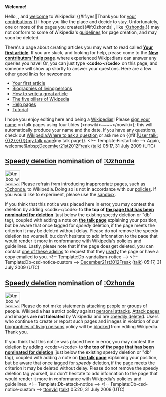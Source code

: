 <article id="23809229" title=User talk:Justin Kath>
	<talkpage id="23809229" title="User talk:Justin Kath">

'''Welcome!'''

Hello, {{BASEPAGENAME}}, and [[Wikipedia:Welcome, newcomers|welcome]] to Wikipedia! {{#if:yes||Thank you for [[Special:Contributions/{{PAGENAME}}|your contributions]].}} I hope you like the place and decide to stay. Unfortunately, one or more of the pages you created{{#if:Ozhonda| , like [[:Ozhonda]],}} may not conform to some of Wikipedia's [[Wikipedia:List of policies|guidelines]] for page creation, and may soon be deleted. 

There's a page about creating articles you may want to read called '''[[Wikipedia:Your first article|Your first article]]'''. If you are stuck, and looking for help, please come to the '''[[Wikipedia:New contributors' help page|New contributors' help page]]''', where experienced Wikipedians can answer any queries you have! Or, you can just type '''&lt;code&gt;{{tl|helpme}}&lt;/code&gt;''' on this page, and someone will show up shortly to answer your questions. Here are a few other good links for newcomers:
*[[Wikipedia:Your first article|Your first article]]
*[[Wikipedia:BLP|Biographies of living persons]]
*[[Wikipedia:How to write a great article|How to write a great article]]
*[[Wikipedia:Five pillars|The five pillars of Wikipedia]]
*[[Help:Contents|Help pages]]
*[[Wikipedia:Tutorial|Tutorial]]
I hope you enjoy editing here and being a [[Wikipedia:Wikipedians|Wikipedian]]! Please [[Wikipedia:Sign your posts on talk pages|sign your name]] on talk pages using four tildes (&lt;nowiki&gt;~~~~&lt;/nowiki&gt;); this will automatically produce your name and the date. If you have any questions, check out [[Wikipedia:Where to ask a question]] or ask me on {{#if:|[[User talk:{{{2}}}{{!}}my talk page]]|my talk page}}. &lt;!-- Template:Firstarticle --&gt; Again, welcome!&amp;nbsp;[[User:December21st2012Freak|December21st2012Freak]] ([[User talk:December21st2012Freak|talk]]) 05:17, 31 July 2009 (UTC)
==[[Wikipedia:Criteria for speedy deletion|Speedy deletion]] nomination of [[:Ozhonda]]==
[[Image:Ambox warning_pn.svg|48px|left]] Please refrain from introducing inappropriate pages, such as [[:Ozhonda]], to Wikipedia. Doing so is not in accordance with our [[Wikipedia:List of policies|policies]]. If you would like to experiment, please use the [[Wikipedia:Sandbox|sandbox]]. 

If you think that this notice was placed here in error, you may contest the deletion by adding &lt;code&gt;{{tl|hangon}}&lt;/code&gt; to '''the top of [[:Ozhonda|the page that has been nominated for deletion]]''' (just below the existing speedy deletion or &quot;db&quot; tag), coupled with adding a note on '''[[Talk:Ozhonda|the talk page]]''' explaining your position, but be aware that once tagged for ''speedy'' deletion, if the page meets the criterion it may be deleted without delay. Please do not remove the speedy deletion tag yourself, but don't hesitate to add information to the page that would render it more in conformance with Wikipedia's policies and guidelines. Lastly, please note that if the page does get deleted, you can contact [[:Category:Wikipedia administrators who will provide copies of deleted articles|one of these admins]] to request that they  [[Wikipedia:Userfication#Userfication_of_deleted_content|userfy]] the page or have a copy emailed to you. &lt;!-- Template:Db-vandalism-notice --&gt; &lt;!-- Template:Db-csd-notice-custom --&gt; [[User:December21st2012Freak|December21st2012Freak]] ([[User talk:December21st2012Freak|talk]]) 05:17, 31 July 2009 (UTC)

==[[Wikipedia:Criteria for speedy deletion|Speedy deletion]] nomination of [[:Ozhonda]]==
[[Image:Ambox warning_pn.svg|48px|left]] Please do not make statements attacking people or groups of people.  Wikipedia has a strict policy against [[Wikipedia:No personal attacks|personal attacks]]. [[Wikipedia:Attack_page|Attack pages]] and images '''are not tolerated''' by Wikipedia and are [[Wikipedia:Criteria for speedy deletion|speedily deleted]]. Users who continue to create or repost such pages and images in violation of our [[Wikipedia:Biographies of living persons|biographies of living persons]] policy will be [[Wikipedia:Blocking policy|blocked]] from editing Wikipedia. Thank you. 

If you think that this notice was placed here in error, you may contest the deletion by adding &lt;code&gt;{{tl|hangon}}&lt;/code&gt; to '''the top of [[:Ozhonda|the page that has been nominated for deletion]]''' (just below the existing speedy deletion or &quot;db&quot; tag), coupled with adding a note on '''[[Talk:Ozhonda|the talk page]]''' explaining your position, but be aware that once tagged for ''speedy'' deletion, if the page meets the criterion it may be deleted without delay. Please do not remove the speedy deletion tag yourself, but don't hesitate to add information to the page that would render it more in conformance with Wikipedia's policies and guidelines.  &lt;!-- Template:Db-attack-notice --&gt; &lt;!-- Template:Db-csd-notice-custom --&gt; [[User:Ttonyb1|ttonyb1]] ([[User talk:Ttonyb1|talk]]) 05:20, 31 July 2009 (UTC)
	</talkpage>
</article>